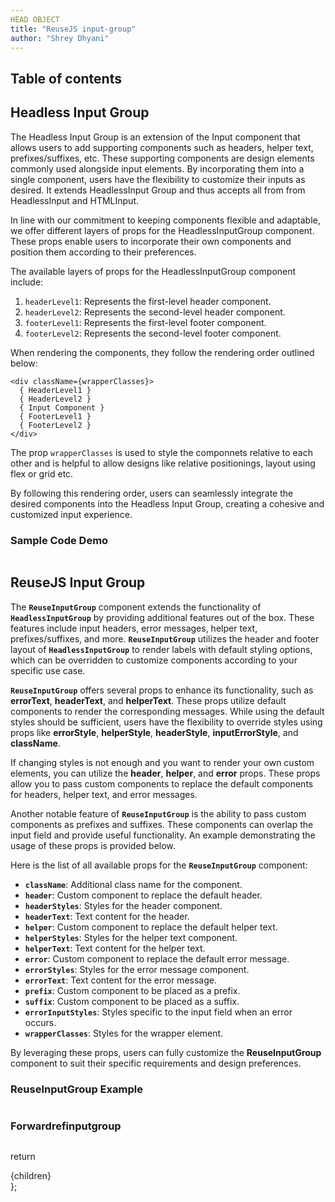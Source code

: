 ```yaml
---
HEAD OBJECT
title: "ReuseJS input-group"
author: "Shrey Dhyani"
---
```



## Table of contents

## Headless Input Group

The Headless Input Group is an extension of the Input component that allows users to add supporting components such as headers, helper text, prefixes/suffixes, etc. These supporting components are design elements commonly used alongside input elements. By incorporating them into a single component, users have the flexibility to customize their inputs as desired. It extends HeadlessInput Group and thus accepts all from from HeadlessInput and HTMLInput.

In line with our commitment to keeping components flexible and adaptable, we offer different layers of props for the HeadlessInputGroup component. These props enable users to incorporate their own components and position them according to their preferences.

The available layers of props for the HeadlessInputGroup component include:

1. `headerLevel1`: Represents the first-level header component.
2. `headerLevel2`: Represents the second-level header component.
3. `footerLevel1`: Represents the first-level footer component.
4. `footerLevel2`: Represents the second-level footer component.

When rendering the components, they follow the rendering order outlined below:

```
<div className={wrapperClasses}>
  { HeaderLevel1 }
  { HeaderLevel2 }
  { Input Component }
  { FooterLevel1 }
  { FooterLevel2 }
</div>
```

The prop `wrapperClasses` is used to style the componnets relative to each other and is helpful to allow designs like relative positionings, layout using flex or grid etc.

By following this rendering order, users can seamlessly integrate the desired components into the Headless Input Group, creating a cohesive and customized input experience.
 
 
### Sample Code Demo

<Sample/>

```js path=../../components/input-group/Sample name=Sample
```

## ReuseJS Input Group
The **`ReuseInputGroup`** component extends the functionality of **`HeadlessInputGroup`** by providing additional features out of the box. These features include input headers, error messages, helper text, prefixes/suffixes, and more. **`ReuseInputGroup`** utilizes the header and footer layout of **`HeadlessInputGroup`** to render labels with default styling options, which can be overridden to customize components according to your specific use case.

**`ReuseInputGroup`** offers several props to enhance its functionality, such as **errorText**, **headerText**, and **helperText**. These props utilize default components to render the corresponding messages. While using the default styles should be sufficient, users have the flexibility to override styles using props like **errorStyle**, **helperStyle**, **headerStyle**, **inputErrorStyle**, and **className**.

If changing styles is not enough and you want to render your own custom elements, you can utilize the **header**, **helper**, and **error** props. These props allow you to pass custom components to replace the default components for headers, helper text, and error messages.

Another notable feature of **`ReuseInputGroup`** is the ability to pass custom components as prefixes and suffixes. These components can overlap the input field and provide useful functionality. An example demonstrating the usage of these props is provided below.

Here is the list of all available props for the **`ReuseInputGroup`** component:

- **`className`**: Additional class name for the component.
- **`header`**: Custom component to replace the default header.
- **`headerStyles`**: Styles for the header component.
- **`headerText`**: Text content for the header.
- **`helper`**: Custom component to replace the default helper text.
- **`helperStyles`**: Styles for the helper text component.
- **`helperText`**: Text content for the helper text.
- **`error`**: Custom component to replace the default error message.
- **`errorStyles`**: Styles for the error message component.
- **`errorText`**: Text content for the error message.
- **`prefix`**: Custom component to be placed as a prefix.
- **`suffix`**: Custom component to be placed as a suffix.
- **`errorInputStyles`**: Styles specific to the input field when an error occurs.
- **`wrapperClasses`**: Styles for the wrapper element.

By leveraging these props, users can fully customize the **ReuseInputGroup** component to suit their specific requirements and design preferences.

### ReuseInputGroup Example

<ReuseExample/>

```js path=../../components/input-group/ReuseExample name=ReuseExample
```


### Forwardrefinputgroup

<Forwardrefinputgroup/>

```js path=../../components/input-group/Forwardrefinputgroup name=Forwardrefinputgroup
```

  return <div className="prose max-w-full mx-4 pb-10" >{children}</div>
};
